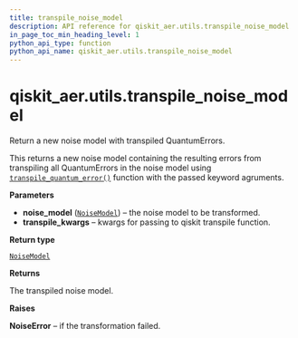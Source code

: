 ```yaml
---
title: transpile_noise_model
description: API reference for qiskit_aer.utils.transpile_noise_model
in_page_toc_min_heading_level: 1
python_api_type: function
python_api_name: qiskit_aer.utils.transpile_noise_model
---
```


# qiskit\_aer.utils.transpile\_noise\_model

<Function id="qiskit_aer.utils.transpile_noise_model" name="transpile_noise_model" isDedicatedPage={true} github="https://github.com/qiskit/qiskit-aer/tree/stable/0.11/qiskit_aer/utils/noise_transformation.py" signature="transpile_noise_model(noise_model, **transpile_kwargs)">
  Return a new noise model with transpiled QuantumErrors.

  This returns a new noise model containing the resulting errors from transpiling all QuantumErrors in the noise model using [`transpile_quantum_error()`](qiskit_aer.utils.transpile_quantum_error "qiskit_aer.utils.transpile_quantum_error") function with the passed keyword agruments.

  **Parameters**

  *   **noise\_model** ([`NoiseModel`](qiskit_aer.noise.NoiseModel "qiskit_aer.noise.noise_model.NoiseModel")) – the noise model to be transformed.
  *   **transpile\_kwargs** – kwargs for passing to qiskit transpile function.

  **Return type**

  [`NoiseModel`](qiskit_aer.noise.NoiseModel "qiskit_aer.noise.noise_model.NoiseModel")

  **Returns**

  The transpiled noise model.

  **Raises**

  **NoiseError** – if the transformation failed.
</Function>

